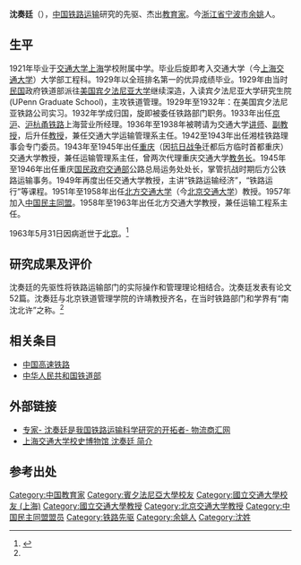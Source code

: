 '''沈奏廷'''（{{bd|1903年||1963年||catIdx=S}}），[[中国|中国]][[铁路|铁路]][[运输|运输]]研究的先驱、杰出[[教育家|教育家]]。今[[浙江省|浙江省]][[宁波市|宁波市]][[余姚|余姚]]人。

==生平==
1921年毕业于[[交通大学|交通大学]][[上海|上海]]学校附属中学。毕业后旋即考入交通大学（今[[上海交通大学|上海交通大学]]）大学部工程科。1929年以全班排名第一的优异成绩毕业。1929年由当时[[中華民國|民国]]政府铁道部派往[[美国|美国]][[宾夕法尼亚大学|宾夕法尼亚大学]]继续深造，入读宾夕法尼亚大学研究生院(UPenn Graduate School)，主攻铁道管理。1929年至1932年：在美国宾夕法尼亚铁路公司实习。1932年学成归国，旋即被委任铁路部门职务。1933年出任[[沪宁铁路|京沪]]、[[沪杭甬铁路|沪杭甬铁路]]上海营业所经理。1936年至1938年被聘请为交通大学[[讲师|讲师]]、[[副教授|副教授]]，后升任[[教授|教授]]，兼任交通大学运输管理系主任。1942至1943年出任湘桂铁路理事会专门委员。1943年至1945年出任[[重庆|重庆]]（因[[抗日战争|抗日战争]]迁都后方临时首都重庆）交通大学教授，兼任运输管理系主任，曾两次代理重庆交通大学[[教务长|教务长]]。1945年至1946年出任重庆[[国民政府|国民政府]][[中華民國交通部|交通部]]公路总局运务处处长，掌管抗战时期后方公铁路运输事务。1949年再度出任交通大学教授，主讲“铁路运输经济”，“铁路运行”等课程。1951年至1958年出任[[北方交通大学|北方交通大学]]（今[[北京交通大学|北京交通大学]]）教授。1957年加入[[中国民主同盟|中国民主同盟]]。1958年至1963年出任北方交通大学教授，兼任运输工程系主任。

1963年5月31日因病逝世于[[北京|北京]]。<ref name="沈奏廷 交大">{{cite web |url=http://museum.sjtu.edu.cn/jdbwginfoplat/platformData/infoplat/pub/wetsite_12/szt_1649/index.html |title=交大英才 - 沈奏廷 |format=html |publisher=[[上海交通大学|上海交通大学]] |accessdate=2010年3月31日 |language=zh |archive-date=2015年7月8日 |archive-url=https://web.archive.org/web/20150708053813/http://museum.sjtu.edu.cn/jdbwginfoplat/platformData/infoplat/pub/wetsite_12/szt_1649/index.html |dead-url=no }}</ref>

==研究成果及评价==
沈奏廷的先驱性将铁路运输部门的实际操作和管理理论相结合。沈奏廷发表有论文52篇。沈奏廷与北京铁道管理学院的许靖教授齐名，在当时铁路部门和学界有“南沈北许”之称。<ref name="沈奏廷 交大"/>

==相关条目==
* [[中国高速铁路|中国高速铁路]]
* [[中华人民共和国铁道部|中华人民共和国铁道部]]

==外部链接==
* [http://www.wlsh.cn/SL_news/specialist/specialistContent.jsp?contentid=114377&bigid=91 专家- 沈奏廷是我国铁路运输科学研究的开拓者- 物流商汇网]{{dead link|date=2018年3月 |bot=InternetArchiveBot |fix-attempted=yes }}
* [http://museum.sjtu.edu.cn/jdbwginfoplat/platformData/infoplat/pub/wetsite_12/szt_1649/index.html 上海交通大学校史博物馆 沈奏廷 简介] {{Wayback|url=http://museum.sjtu.edu.cn/jdbwginfoplat/platformData/infoplat/pub/wetsite_12/szt_1649/index.html |date=20150708053813 }}

==参考出处==
{{reflist}}

{{DEFAULTSORT:S}}
[[Category:中国教育家|Category:中国教育家]]
[[Category:賓夕法尼亞大學校友|Category:賓夕法尼亞大學校友]]
[[Category:國立交通大學校友_(上海)|Category:國立交通大學校友 (上海)]]
[[Category:國立交通大學教授|Category:國立交通大學教授]]
[[Category:北京交通大学教授|Category:北京交通大学教授]]
[[Category:中国民主同盟盟员|Category:中国民主同盟盟员]]
[[Category:铁路先驱|Category:铁路先驱]]
[[Category:余姚人|Category:余姚人]]
[[Category:沈姓|Category:沈姓]]